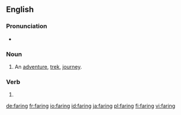 ==English==
===Pronunciation===
* {{homophones|lang=en|fairing}}

===Noun===
{{en-noun}}

# An [[adventure]], [[trek]], [[journey]].

===Verb===
{{head|en|present participle}}

# {{present participle of|fare|lang=en}}

[[de:faring]]
[[fr:faring]]
[[io:faring]]
[[id:faring]]
[[ja:faring]]
[[pl:faring]]
[[fi:faring]]
[[vi:faring]]